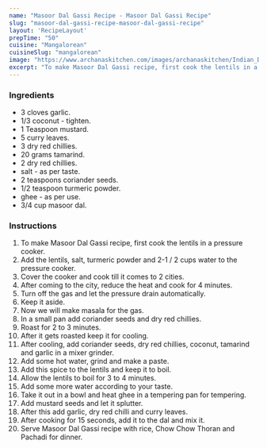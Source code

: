 ---
name: "Masoor Dal Gassi Recipe - Masoor Dal Gassi Recipe"
slug: "masoor-dal-gassi-recipe-masoor-dal-gassi-recipe"
layout: 'RecipeLayout'
prepTime: "50"
cuisine: "Mangalorean"
cuisineSlug: "mangalorean"
image: "https://www.archanaskitchen.com/images/archanaskitchen/Indian_Dal_Khadi_Curry/Masoor_Dal_Ghassi_Recipe-1.jpg"
excerpt: "To make Masoor Dal Gassi recipe, first cook the lentils in a pressure cooker"
---

### Ingredients

-  3 cloves garlic.
-  1/3 coconut - tighten.
-  1 Teaspoon mustard.
-  5 curry leaves.
-  3 dry red chillies.
-  20 grams tamarind.
-  2 dry red chillies.
-  salt - as per taste.
-  2 teaspoons coriander seeds.
-  1/2 teaspoon turmeric powder.
-  ghee - as per use.
- 3/4 cup masoor dal.

### Instructions

1. To make Masoor Dal Gassi recipe, first cook the lentils in a pressure cooker.
1. Add the lentils, salt, turmeric powder and 2-1 / 2 cups water to the pressure cooker.
1. Cover the cooker and cook till it comes to 2 cities.
1. After coming to the city, reduce the heat and cook for 4 minutes.
1. Turn off the gas and let the pressure drain automatically.
1. Keep it aside.
1. Now we will make masala for the gas.
1. In a small pan add coriander seeds and dry red chillies.
1. Roast for 2 to 3 minutes.
1. After it gets roasted keep it for cooling.
1. After cooling, add coriander seeds, dry red chillies, coconut, tamarind and garlic in a mixer grinder.
1. Add some hot water, grind and make a paste.
1. Add this spice to the lentils and keep it to boil.
1. Allow the lentils to boil for 3 to 4 minutes.
1. Add some more water according to your taste.
1. Take it out in a bowl and heat ghee in a tempering pan for tempering.
1. Add mustard seeds and let it splutter.
1. After this add garlic, dry red chilli and curry leaves.
1. After cooking for 15 seconds, add it to the dal and mix it.
1. Serve Masoor Dal Gassi recipe with rice, Chow Chow Thoran and Pachadi for dinner.
